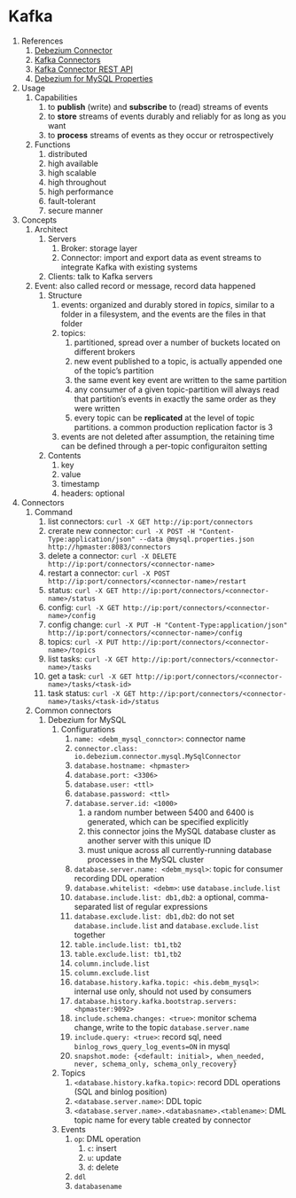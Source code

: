 # Kafka

1. References
    1. [Debezium Connector](https://debezium.io/releases/1.5/)
    2. [Kafka Connectors](https://www.confluent.io/product/connectors/)
    3. [Kafka Connector REST API](https://docs.confluent.io/3.0.0/connect/userguide.html)
    4. [Debezium for MySQL Properties](https://debezium.io/documentation/reference/connectors/mysql.html#mysql-connector-properties)
2. Usage
    1. Capabilities
        1. to **publish** (write) and **subscribe** to (read) streams of events
        2. to **store** streams of events durably and reliably for as long as you want
        3. to **process** streams of events as they occur or retrospectively
    2. Functions
        1. distributed
        2. high available
        3. high scalable
        4. high throughout
        5. high performance
        6. fault-tolerant
        7. secure manner
3. Concepts
    1. Architect
        1. Servers
            1. Broker: storage layer
            2. Connector: import and export data as event streams to integrate Kafka with existing systems
        2. Clients: talk to Kafka servers
    2. Event: also called record or message, record data happened
        1. Structure
            1. events: organized and durably stored in *topics*, similar to a folder in a filesystem, and the events are the files in that folder
            2. topics:
                1. partitioned, spread over a number of buckets located on different brokers
                2. new event published to a topic, is actually appended one of the topic's partition
                3. the same event key event are written to the same partition
                4. any consumer of a given topic-partition will always read that partition's events in exactly the same order as they were written
                5. every topic can be **replicated** at the level of topic partitions. a common production replication factor is 3
            3. events are not deleted after assumption, the retaining time can be defined through a per-topic configuraiton setting
        2. Contents
            1. key
            2. value
            3. timestamp
            4. headers: optional
4. Connectors
    1. Command
        1. list connectors: `curl -X GET http://ip:port/connectors`
        2. crerate new connector: `curl -X POST -H "Content-Type:application/json" --data @mysql.properties.json http://hpmaster:8083/connectors`
        3. delete a connector: `curl -X DELETE http://ip:port/connectors/<connector-name>`
        4. restart a connector: `curl -X POST http://ip:port/connectors/<connector-name>/restart`
        5. status: `curl -X GET http://ip:port/connectors/<connector-name>/status`
        6. config: `curl -X GET http://ip:port/connectors/<connector-name>/config`
        7. config change: `curl -X PUT -H "Content-Type:application/json" http://ip:port/connectors/<connector-name>/config`
        8. topics: `curl -X PUT http://ip:port/connectors/<connector-name>/topics`
        9. list tasks: `curl -X GET http://ip:port/connectors/<connector-name>/tasks`
        10. get a task: `curl -X GET http://ip:port/connectors/<connector-name>/tasks/<task-id>`
        11. task status: `curl -X GET http://ip:port/connectors/<connector-name>/tasks/<task-id>/status`
    2. Common connectors
        1. Debezium for MySQL
            1. Configurations
                1. `name: <debm_mysql_connctor>`: connector name
                2.  `connector.class: io.debezium.connector.mysql.MySqlConnector`
                3.  `database.hostname: <hpmaster>`
                4.  `database.port: <3306>`
                5.  `database.user: <ttl>`
                6.  `database.password: <ttl>`
                7.  `database.server.id: <1000>`
                    1. a random number between 5400 and 6400 is generated, which can be specified explicitly
                    2. this connector joins the MySQL database cluster as another server with this unique ID
                    3. must unique across all currently-running database processes in the MySQL cluster
                8.  `database.server.name: <debm_mysql>`:  topic for consumer recording DDL operation
                9.  `database.whitelist: <debm>`: use `database.include.list`
                10. `database.include.list: db1,db2`: a optional, comma-separated list of regular expressions
                11. `database.exclude.list: db1,db2`: do not set `database.include.list` and `database.exclude.list` together
                12. `table.include.list: tb1,tb2`
                13. `table.exclude.list: tb1,tb2`
                14. `column.include.list`
                15. `column.exclude.list`
                16. `database.history.kafka.topic: <his.debm_mysql>`: internal use only, should not used by consumers
                17. `database.history.kafka.bootstrap.servers: <hpmaster:9092>`
                18. `include.schema.changes: <true>`: monitor schema change, write to the topic `database.server.name`
                19. `include.query: <true>`: record sql, need `binlog_rows_query_log_events=ON` in mysql
                20. `snapshot.mode: {<default: initial>, when_needed, never, schema_only, schema_only_recovery}`
            2. Topics
                1. `<database.history.kafka.topic>`: record DDL operations (SQL and binlog position)
                2. `<database.server.name>`: DDL topic
                3. `<database.server.name>.<databasname>.<tablename>`: DML topic name for every table created by connector
            3. Events
                1. `op`: DML operation
                    1. `c`: insert
                    2. `u`: update
                    3. `d`: delete
                2. `ddl`
                3. `databasename`
